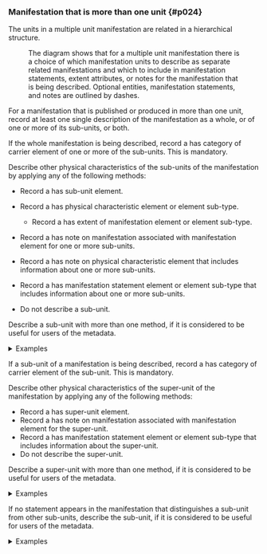 ### Manifestation that is more than one unit {#p024}

<section className="guid">

The units in a multiple unit manifestation are related in a hierarchical structure.

<Figure
  src="/img/x006.png"
  caption="Entity-relationship diagram of a manifestation that is published or produced in more than one physical or logical unit."
  expandLink="/docs/fullimages/x006.html"
/>

The diagram shows that for a multiple unit manifestation there is a choice of which manifestation units to describe as separate related manifestations and which to include in manifestation statements, extent attributes, or notes for the manifestation that is being described. Optional entities, manifestation statements, and notes are outlined by dashes.

</section>

<section className="guid">

For a manifestation that is published or produced in more than one unit, record at least one single description of the manifestation as a whole, or of one or more of its sub-units, or both.

</section>

<section className="guid">

If the whole manifestation is being described, record a <InLink href="/docs/attributes/1022">has category of carrier</InLink> element of one or more of the sub-units. This is mandatory.

Describe other physical characteristics of the sub-units of the manifestation by applying any of the following methods:

- Record a <InLink href="/docs/relationships/1013">has sub-unit</InLink> element.
- Record a <InLink href="/docs/attributes/1242">has physical characteristic</InLink> element or element sub-type.
  - Record a <InLink href="/docs/attributes/1023">has extent of manifestation</InLink> element or element sub-type.

- Record a <InLink href="/docs/notes/1269">has note on manifestation associated with manifestation</InLink> element for one or more sub-units.
- Record a <InLink href="/docs/notes/1284">has note on physical characteristic</InLink> element that includes information about one or more sub-units.
- Record a <InLink href="/docs/statements/1025">has manifestation statement</InLink> element or element sub-type that includes information about one or more sub-units.
- Do not describe a sub-unit.

Describe a sub-unit with more than one method, if it is considered to be useful for users of the metadata.

<details>
<summary>Examples</summary>
<div>

| Property                               | Value                                                                     |
| :------------------------------------- | :------------------------------------------------------------------------ |
| has category of carrier                | "audio disc"                                                              |
| has category of carrier                | "volume"                                                                  |
| has sub-unit                           | "Revolver (2022; Apple Corps Limited; audio disc; 2 CD edition; CD 1)"    |
| has sub-unit                           | "Revolver (2022; Apple Corps Limited; audio disc; 2 CD edition; CD 2)"    |
| has sub-unit                           | "Revolver (2022; Apple Corps Limited; audio disc; 2 CD edition; booklet)" |
| has note on physical characteristic    | "2 CDs and a booklet in a slipcase."                                      |
| has extent of unitary structure        | "2 audio discs"                                                           |
| has extent of unitary structure        | "1 volume"                                                                |
| has manifestation statement of edition | "2 CD edition"                                                            |

_[Full example: <InLink href="/docs/fullex/fx049">Revolver (2022; Apple Corps Limited; audio disc; 2 CD edition)</InLink>.]_

</div>
</details>

</section>

<section className="guid">

If a sub-unit of a manifestation is being described, record a <InLink href="/docs/attributes/1022">has category of carrier</InLink> element of the sub-unit. This is mandatory.

Describe other physical characteristics of the super-unit of the manifestation by applying any of the following methods:

- Record a <InLink href="/docs/relationships/1014">has super-unit</InLink> element.
- Record a <InLink href="/docs/notes/1269">has note on manifestation associated with manifestation</InLink> element for the super-unit.
- Record a <InLink href="/docs/statements/1025">has manifestation statement</InLink> element or element sub-type that includes information about the super-unit.
- Do not describe the super-unit.

Describe a super-unit with more than one method, if it is considered to be useful for users of the metadata.

<details>
<summary>Examples</summary>
<div>

| Property       | Value                                                                       |
| :------------- | :-------------------------------------------------------------------------- |
| has super-unit | "IFLA series on bibliographic control (2004-2012; De Gruyter Saur; volume)" |

| has manifestation statement of issue or
iteration | "IFLA series on bibliographic control vol 44" |

_[Full example: <InLink href="/docs/fullex/fx012">ISBD (2011; De Gruyter Saur; volume)</InLink>.]_

</div>
</details>

</section>

<section className="guid">

If no statement appears in the manifestation that distinguishes a sub-unit from other sub-units, describe the sub-unit, if it is considered to be useful for users of the metadata.

<details>
<summary>Examples</summary>
<div>

| Property                        | Value           |
| :------------------------------ | :-------------- |
| has unitary structure           | "multiple unit" |
| has extent of unitary structure | "1000 pieces"   |

_[Full example: <InLink href="/docs/fullex/fx068">Library (2022; Corner Piece Puzzles; object)</InLink>. The manifestation is a jigsaw puzzle. No description of an individual piece of the puzzle is considered to be useful.]_

</div>
</details>

</section>